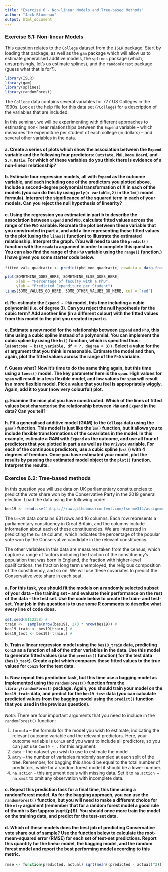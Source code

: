 ```yaml
---
title: "Exercise 6 - Non-linear Models and Tree-based Methods"
author: "Jack Blumenau"
output: html_document
---
```


### Exercise 6.1: Non-linear Models

This question relates to the `College` dataset from the `ISLR` package. Start by loading that package, as well as the `gam` package which will allow us to estimate generalised additive models, the `splines` package (which, unsurprisingly, let's us estimate splines), and the `randomForest` package (guess what that is for?).

```r

library(ISLR)
library(gam)
library(splines)
library(randomForest)

```

The `College` data contains several variables for 777 US Colleges in the 1990s. Look at the help file for this data set (`?College`) for a description of the variables that are included. 

In this seminar, we will be experimenting with different approaches to estimating non-linear relationships between the `Expend` variable -- which measures the expenditure per student of each college (in dollars) -- and several other variables in the data.

#### a. Create a series of plots which show the association between the `Expend` variable and the following four predictors: `Outstate`, ` PhD`, `Room.Board`, and `S.F.Ratio`. For which of these variables do you think there is evidence of a non-linear relationship?


#### b. Estimate four regression models, all with `Expend` as the outcome variable, and each including one of the predictors you plotted above. Include a second-degree polynomial transformation of X in each of the models (you can do this by using `poly(x_variable,2)` in the `lm()` model formula). Interpret the significance of the squared term in each of your models. Can you reject the null hypothesis of linearity?


#### c. Using the regression you estimated in part b to describe the association between `Expend` and `PhD`, calculate fitted values across the range of the `PhD` variable. Recreate the plot between these variable that you constructed in part a, and add a line representing these fitted values to the plot (using the `lines()` function) to illustrate the estimated relationship. Interpret the graph. (You will need to use the `predict()` function with the `newdata` argument in order to complete this question. You can also find the range of the `PhD` variable using the `range()` function.) I have given you some starter code below.


```r

fitted_vals_quadratic <- predict(phd_mod_quadratic, newdata = data.frame(PhD = SOME_VALUES_GO_HERE))

plot(SOMETHING_GOES_HERE, SOMETHING_ELSE_GOES_HERE,
     xlab = "Percentage of faculty with a PhD",
     ylab = "Predicted Expenditure per Student")
lines(SOME_VALUES_GO_HERE, SOME_OTHER_VALUES_GO_HERE, col = "red")

```



#### d. Re-estimate the `Expend ~ PhD` model, this time including a cubic polynomial (i.e. of degree 3). Can you reject the null hypothesis for the cubic term? Add another line (in a different colour) with the fitted values from this model to the plot you created in part c.

#### e. Estimate a new model for the relationship between `Expend` and `PhD`, this time using a cubic spline instead of a polynomial. You can implement the cubic spline by using the `bs()` function, which is specified thus: `lm(outcome ~ bs(x_variable, df = ?, degree = 3))`. Select a value for the `df` argument that you think is reasonable. Estimate the model and then, again, plot the fitted values across the range of the `PhD` variable. 

#### f. Guess what? Now it's time to do the same thing again, but this time using a `loess()` model. The key parameter here is the `span`. High values for `span` will result in a less flexible model, and low values for `span` will result in a more flexible model. Pick a value that you feel is appropriately wiggly. Again, add it to your (now very colourful) plot.


#### g. Examine the nice plot you have constructed. Which of the lines of fitted values best characterise the relationship between `PhD` and `Expend` in the data? Can you tell?


#### h. Fit a generalised additive model (GAM) to the `College` data using the `gam()` function. This model is just like the `lm()` function, but it allows you to include flexible transformations of the covariates in the model. In this example, estimate a GAM with `Expend` as the outcome, and use all four of predictors that you plotted in part a as well as the `Private` variable. For each of the continuous predictors, use a cubic spline (`bs()`) with 4 degrees of freedom. Once you have estimated your model, plot the results by passing the estimated model object to the `plot()` function. Interpret the results.

### Exercise 6.2: Tree-based methods

In this question you will use data on UK parliamentary constituencies to predict the vote share won by the Conservative Party in the 2019 general election. Load the data using the following code:

```r

bes19 <- read.csv("https://raw.githubusercontent.com/lse-me314/assignment06/master/bes19.csv")

```

The `bes19` data contains 631 rows and 16 columns. Each row represents a parliamentary consituency in Great Britain, and the columns include information about each of these constituencies. We are interested in predicting the `Con19` column, which indicates the percentage of the popular vote won by the Conservative candidate in the relevant constituency. 

The other variables in this data are measures taken from the census, which capture a range of factors including the fraction of the constituency's population that was born in England, the fraction with higher-level qualifications, the fraction long term unemployed, the religious composition of the constituency, and so on. We will use these covariates to predict the Conservative vote share in each seat.


#### a. For this task, you should fit the models on a randomly selected subset of your data -- the training set -- and evaluate their performance on the rest of the data -- the test set. Use the code below to create the train- and test-set. Your job in this question is to use some R comments to describe what every line of code does.

```r

set.seed(0112358) #
train <-  sample(nrow(bes19), 2/3 * nrow(bes19)) # 
bes19_train <- bes19[train,] #
bes19_test <- bes19[-train,] # 

```

#### b. Train a linear regression model using the `bes19_train` data, predicting `Con19` as a function of all of the other variables in the data. Use this model to generate fitted values (use the `predict()` function) for the **test** data (`bes19_test`).  Create a plot which compares these fitted values to the true values for `Con19` for the test data.

#### b. Now repeat this prediction task, but this time use a bagging model as implemented using the `randomForest()` function from the `library(randomForest)` package. Again, you should train your model on the `bes19_train` data, and predict for the `bes19_test` data (you can calculate predicted values from the bagging model using the `predict()` function that you used in the previous question). 

*Note:* There are four important arguments that you need to include in the `randomForest()` function:

1. `formula` -- the formula for the model you wish to estimate, indicating the relevant outcome variable and the relevant predictors. Here, your outcome variable is `Con19` and you want to include all predictors, so you can just use `Con19 ~ .` for this argument.
2. `data` -- the dataset you wish to use to estimate the model.
3. `mtry` -- the number of variables randomly sampled at each split of the tree. Remember, for bagging this should be equal to the total number of predictors, while for a random forest model it should be a lower number.
4. `na.action` -- this argument deals with missing data. Set it to `na.action = na.omit` to omit any observation with incomplete data.


#### c. Repeat this prediction task for a final time, this time using a randomForest model. As for the bagging approach, you can use the `randomForest()` function, but you will need to make a different choice for the `mtry` argument (remember that for a random forest model a good rule of thumb is $m \approx \sqrt{p}$). You should once more train the model on the training data, and predict for the test-set data.

#### d. Which of these models does the best job of predicting Conservative vote share out of sample? Use the function below to calculate the root-mean-squared error (RMSE) for each set of test-set predictions. Report this quantity for the linear model, the bagging model, and the random forest model and report the best performing model according to this metric.

```r

rmse <- function(predicted, actual) sqrt(mean((predicted - actual)^2))

```

